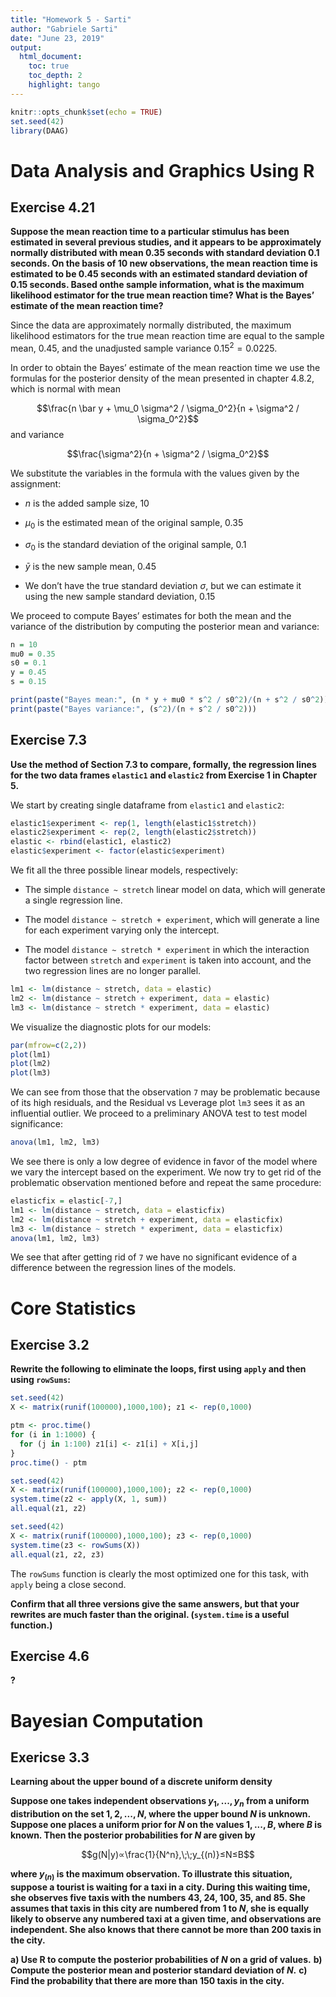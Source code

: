 ```yaml
---
title: "Homework 5 - Sarti"
author: "Gabriele Sarti"
date: "June 23, 2019"
output:
  html_document:
    toc: true
    toc_depth: 2
    highlight: tango
---
```


```r
knitr::opts_chunk$set(echo = TRUE)
set.seed(42)
library(DAAG)
```

# Data Analysis and Graphics Using R

## Exercise 4.21

**Suppose the mean reaction time to a particular stimulus has been estimated in several previous studies, and it appears to be approximately normally distributed with mean $0.35$ seconds with standard deviation $0.1$ seconds. On the basis of 10 new observations, the mean reaction time is estimated to be $0.45$ seconds with an estimated standard deviation of $0.15$ seconds. Based onthe sample information, what is the maximum likelihood estimator for the true mean reaction time? What is the Bayes’ estimate of the mean reaction time?**

Since the data are approximately normally distributed, the maximum likelihood estimators for the true mean reaction time are equal to the sample mean, $0.45$, and the unadjusted sample variance $0.15^2 = 0.0225$.

In order to obtain the Bayes' estimate of the mean reaction time we use the formulas for the posterior density of the mean presented in chapter 4.8.2, which is normal with mean

$$\frac{n \bar y + \mu_0 \sigma^2 / \sigma_0^2}{n + \sigma^2 / \sigma_0^2}$$
and variance

$$\frac{\sigma^2}{n + \sigma^2 / \sigma_0^2}$$

We substitute the variables in the formula with the values given by the assignment:

* $n$ is the added sample size, $10$

* $\mu_0$ is the estimated mean of the original sample, $0.35$

* $\sigma_0$ is the standard deviation of the original sample, $0.1$

* $\bar y$ is the new sample mean, $0.45$

* We don't have the true standard deviation $\sigma$, but we can estimate it using the new sample standard deviation, $0.15$

We proceed to compute Bayes' estimates for both the mean and the variance of the distribution by computing the posterior mean and variance:

```r
n = 10
mu0 = 0.35
s0 = 0.1
y = 0.45
s = 0.15

print(paste("Bayes mean:", (n * y + mu0 * s^2 / s0^2)/(n + s^2 / s0^2)))
print(paste("Bayes variance:", (s^2)/(n + s^2 / s0^2)))
```

## Exercise 7.3

**Use the method of Section 7.3 to compare, formally, the regression lines for the two data frames `elastic1` and `elastic2` from Exercise 1 in Chapter 5.**

We start by creating single dataframe from `elastic1` and `elastic2`:

```r
elastic1$experiment <- rep(1, length(elastic1$stretch))
elastic2$experiment <- rep(2, length(elastic2$stretch))
elastic <- rbind(elastic1, elastic2)
elastic$experiment <- factor(elastic$experiment)
```

We fit all the three possible linear models, respectively:

* The simple `distance ~ stretch` linear model on data, which will generate a single regression line.

* The model `distance ~ stretch + experiment`, which will generate a line for each experiment varying only the intercept.

* The model `distance ~ stretch * experiment` in which the interaction factor between `stretch` and `experiment` is taken into account, and the two regression lines are no longer parallel.

```r
lm1 <- lm(distance ~ stretch, data = elastic)
lm2 <- lm(distance ~ stretch + experiment, data = elastic)
lm3 <- lm(distance ~ stretch * experiment, data = elastic)
```

We visualize the diagnostic plots for our models:

```r
par(mfrow=c(2,2))
plot(lm1)
plot(lm2)
plot(lm3)
```

We can see from those that the observation `7` may be problematic because of its high residuals, and the Residual vs Leverage plot `lm3` sees it as an influential outlier. We proceed to a preliminary ANOVA test to test model significance:

```r
anova(lm1, lm2, lm3)
```

We see there is only a low degree of evidence in favor of the model where we vary the intercept based on the experiment. We now try to get rid of the problematic observation mentioned before and repeat the same procedure:

```r
elasticfix = elastic[-7,]
lm1 <- lm(distance ~ stretch, data = elasticfix)
lm2 <- lm(distance ~ stretch + experiment, data = elasticfix)
lm3 <- lm(distance ~ stretch * experiment, data = elasticfix)
anova(lm1, lm2, lm3)
```

We see that after getting rid of `7` we have no significant evidence of a difference between the regression lines of the models.

# Core Statistics

## Exercise 3.2

**Rewrite the following to eliminate the loops, first using `apply` and then using `rowSums`:**

```r
set.seed(42)
X <- matrix(runif(100000),1000,100); z1 <- rep(0,1000)

ptm <- proc.time()
for (i in 1:1000) {
  for (j in 1:100) z1[i] <- z1[i] + X[i,j]
}
proc.time() - ptm
```

```r
set.seed(42)
X <- matrix(runif(100000),1000,100); z2 <- rep(0,1000)
system.time(z2 <- apply(X, 1, sum))
all.equal(z1, z2)
```

```r
set.seed(42)
X <- matrix(runif(100000),1000,100); z3 <- rep(0,1000)
system.time(z3 <- rowSums(X))
all.equal(z1, z2, z3)
```

The `rowSums` function is clearly the most optimized one for this task, with `apply` being a close second.

**Confirm that all three versions give the same answers, but that your rewrites are much faster than the original. (`system.time` is a useful function.)**

## Exercise 4.6

**?**

# Bayesian Computation

## Exericse 3.3

**Learning about the upper bound of a discrete uniform density**

**Suppose one takes independent observations $y_1, ..., y_n$ from a uniform distribution on the set ${1,2, ..., N}$, where the upper bound $N$ is unknown. Suppose one places a uniform prior for $N$ on the values $1, ..., B$, where $B$ is known. Then the posterior probabilities for $N$ are given by** 

$$g(N|y)∝\frac{1}{N^n},\;\;y_{(n)}≤N≤B$$

**where $y_{(n)}$ is the maximum observation. To illustrate this situation, suppose a tourist is waiting for a taxi in a city. During this waiting time, she observes five taxis with the numbers 43, 24, 100, 35, and 85. She assumes that taxis in this city are numbered from 1 to $N$, she is equally likely to observe any numbered taxi at a given time, and observations are independent. She also knows that there cannot be more than 200 taxis in the city.**

**a) Use R to compute the posterior probabilities of $N$ on a grid of values.** 
**b) Compute the posterior mean and posterior standard deviation of $N$.**
**c) Find the probability that there are more than 150 taxis in the city.**

